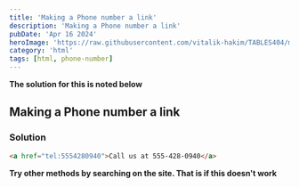 ```yaml
---
title: 'Making a Phone number a link'
description: 'Making a Phone number a link'
pubDate: 'Apr 16 2024'
heroImage: 'https://raw.githubusercontent.com/vitalik-hakim/TABLES404/main/error_b/HTML.png'
category: 'html'
tags: [html, phone-number]
---
```


**The solution for this is noted below**

## Making a Phone number a link

### Solution

```html
<a href="tel:5554280940">Call us at 555-428-0940</a>
```

**Try other methods by searching on the site. That is if this doesn't work**
